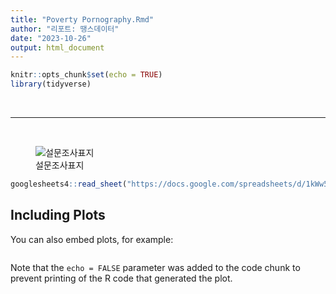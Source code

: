 ```yaml
---
title: "Poverty Pornography.Rmd"
author: "리포트: 땡스데이터"
date: "2023-10-26"
output: html_document
---
```


```r
knitr::opts_chunk$set(echo = TRUE)
library(tidyverse)


```
<br>

---

<br>

![설문조사표지](./images/title.png)


```r

googlesheets4::read_sheet("https://docs.google.com/spreadsheets/d/1kWw5IbuS9L9EwX3lfu6gPrLhrnWlBWrXX0k8GfEoEf0/edit?usp=sharing") -> pp_1csv

```

## Including Plots

You can also embed plots, for example:

```r



```

Note that the `echo = FALSE` parameter was added to the code chunk to prevent printing of the R code that generated the plot.
